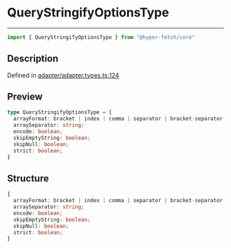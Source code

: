 

# QueryStringifyOptionsType

<div class="api-docs__separator" data-reactroot="">

---

</div><div class="api-docs__import" data-reactroot="">

```ts
import { QueryStringifyOptionsType } from "@hyper-fetch/core"
```

</div><div class="api-docs__section">

## Description

</div><div class="api-docs__description"><span class="api-docs__do-not-parse">



</span></div><p class="api-docs__definition">

Defined in [adapter/adapter.types.ts:124](https://github.com/BetterTyped/hyper-fetch/blob/c44d728f/packages/core/src/adapter/adapter.types.ts#L124)

</p><div class="api-docs__section">

## Preview

</div><div class="api-docs__preview type">

```ts
type QueryStringifyOptionsType = {
  arrayFormat: bracket | index | comma | separator | bracket-separator | none; 
  arraySeparator: string; 
  encode: boolean; 
  skipEmptyString: boolean; 
  skipNull: boolean; 
  strict: boolean; 
}
```

</div><div class="api-docs__section">

## Structure

</div><div class="api-docs__returns">

```ts
{
  arrayFormat: bracket | index | comma | separator | bracket-separator | none;
  arraySeparator: string;
  encode: boolean;
  skipEmptyString: boolean;
  skipNull: boolean;
  strict: boolean;
}
```

</div>